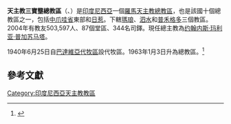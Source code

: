 {{Infobox Roman Catholic diocese
|Roman Catholic Diocese of = 天主教三寶壟總教區
|Latin name of diocese = Archidioecesis Semarangensis
|image = 
|caption = 
|location = [[印度尼西亞|印度尼西亞]]
|territory = 
|population = 503,597
|rite = 拉丁禮
|主保 = 
|province = 
|established = 1940年
|cathedral = 玫瑰聖母座堂
|leadership = 總主教
|website = 
|教宗 = 
|metropolitan = 约翰内斯·玛利亚·普加苏马塔
|ordinary =  
|coadjutor bishop = 
}}
'''天主教三寶壟總教區'''（{{lang-la|Archidioecesis Semarangensis}}、{{lang-id|Keuskupan Agung Semarang}}）是[[印度尼西亞|印度尼西亞]]一個[[羅馬天主教|羅馬天主教]][[總教區|總教區]]，也是該國十個總教區之一，包括[[中爪哇省|中爪哇省]]東部和[[日惹|日惹]]。下轄[[天主教瑪琅教區|瑪琅]]、[[天主教泗水教區|泗水]]和[[天主教普禾格多教區|普禾格多]]三個教區。2004年有教友503,597人、87個堂區、344名司鐸。現任總主教為[[约翰内斯·玛利亚·普加苏马塔|约翰内斯·玛利亚·普加苏马塔]]。

1940年6月25日自[[天主教雅加達總教區|巴達維亞代牧區]]設代牧區。1963年1月3日升為總教區。<ref>{{cite journal
|journal=[[宗座公報|宗座公報]]
|publisher=梵蒂岡出版社
|date=1961年
|volume=53
|title=''Quod Christus''
|page=244
|url=http://www.vatican.va/archive/aas/documents/AAS-53-1961-ocr.pdf
|access-date=2015-08-06
|archive-date=2020-07-11
|archive-url=https://web.archive.org/web/20200711174710/http://www.vatican.va/archive/aas/documents/AAS-53-1961-ocr.pdf
|dead-url=no
}}</ref>

==參考文獻==
{{reflist}}
{{印度尼西亞天主教教區}}

[[Category:印度尼西亞天主教教區|Category:印度尼西亞天主教教區]]